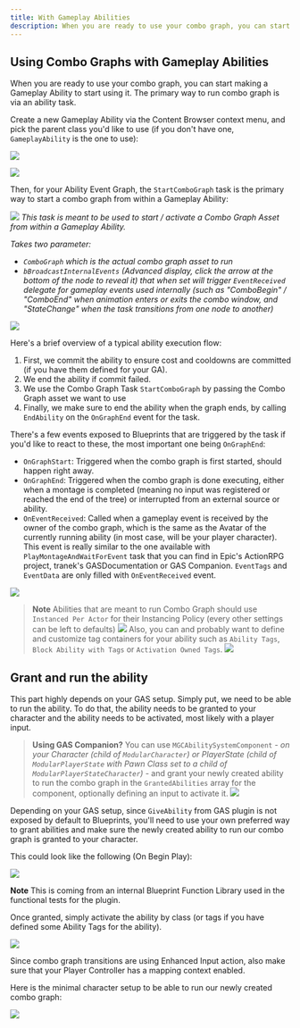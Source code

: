 ```yaml
---
title: With Gameplay Abilities
description: When you are ready to use your combo graph, you can start making a Gameplay Ability to start using it. The primary way to run combo graph is via an ability task
---
```


## Using Combo Graphs with Gameplay Abilities

When you are ready to use your combo graph, you can start making a Gameplay Ability to start using it. The primary way to run combo graph is via an ability task.

Create a new Gameplay Ability via the Content Browser context menu, and pick the parent class you'd like to use (if you don't have one, `GameplayAbility` is the one to use):

![](ga_context_menu.png)


![](ga_class_picker.png)

Then, for your Ability Event Graph, the `StartComboGraph` task is the primary way to start a combo graph from within a Gameplay Ability:

![](ability_task.png)
*This task is meant to be used to start / activate a Combo Graph Asset from within a Gameplay Ability.*

*Takes two parameter:*

- *`ComboGraph` which is the actual combo graph asset to run*
- *`bBroadcastInternalEvents` (Advanced display, click the arrow at the bottom of the node to reveal it) that when set will trigger `EventReceived` delegate for gameplay events used internally (such as "ComboBegin" / "ComboEnd" when animation enters or exits the combo window, and "StateChange" when the task transitions from one node to another)*

![](ga_event_graph.png)

Here's a brief overview of a typical ability execution flow:

1. First, we commit the ability to ensure cost and cooldowns are committed (if you have them defined for your GA).
2. We end the ability if commit failed.
3. We use the Combo Graph Task `StartComboGraph` by passing the Combo Graph asset we want to use
4. Finally, we make sure to end the ability when the graph ends, by calling `EndAbility` on the `OnGraphEnd` event for the task.

There's a few events exposed to Blueprints that are triggered by the task if you'd like to react to these, the most important one being `OnGraphEnd`:

- `OnGraphStart`: Triggered when the combo graph is first started, should happen right away.
- `OnGraphEnd`: Triggered when the combo graph is done executing, either when a montage is completed (meaning no input was registered or reached the end of the tree) or interrupted from an external source or ability.
- `OnEventReceived`: Called when a gameplay event is received by the owner of the combo graph, which is the same as the Avatar of the currently running ability (in most case, will be your player character). This event is really similar to the one available with `PlayMontageAndWaitForEvent` task that you can find in Epic's ActionRPG project, tranek's GASDocumentation or GAS Companion. `EventTags` and `EventData` are only filled with `OnEventReceived` event.

![](event_received_params.png)

> **Note** Abilities that are meant to run Combo Graph should use `Instanced Per Actor` for their Instancing Policy (every other settings can be left to defaults)
> ![](ga_instancing_policy.png)
> Also, you can and probably want to define and customize tag containers for your ability such as `Ability Tags`, `Block Ability with Tags` or `Activation Owned Tags`.
> ![](ability_tags.png)

## Grant and run the ability

This part highly depends on your GAS setup. Simply put, we need to be able to run the ability. To do that, the ability needs to be granted to your character and the ability needs to be activated, most likely with a player input.

> **Using GAS Companion?** You can use `MGCAbilitySystemComponent` - *on your Character (child of `ModularCharacter`) or PlayerState (child of `ModularPlayerState` with Pawn Class set to a child of `ModularPlayerStateCharacter`)* - and grant your newly created ability to run the combo graph in the `GrantedAbilities` array for the component, optionally defining an input to activate it.
> ![](companion_grant_abilities.png)

Depending on your GAS setup, since `GiveAbility` from GAS plugin is not exposed by default to Blueprints, you'll need to use your own preferred way to grant abilities and make sure the newly created ability to run our combo graph is granted to your character.

This could look like the following (On Begin Play):

![](grant_ability.png)

**Note** This is coming from an internal Blueprint Function Library used in the functional tests for the plugin.

Once granted, simply activate the ability by class (or tags if you have defined some Ability Tags for the ability).

![](ga_activate_on_input.png)

Since combo graph transitions are using Enhanced Input action, also make sure that your Player Controller has a mapping context enabled.

Here is the minimal character setup to be able to run our newly created combo graph:

![](minimal_character_setup.png)